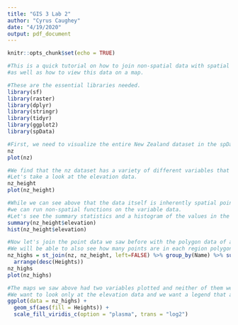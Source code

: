 ---
title: "GIS 3 Lab 2"
author: "Cyrus Caughey"
date: "4/19/2020"
output: pdf_document
---

```{r setup, include=FALSE}
knitr::opts_chunk$set(echo = TRUE)
```

```{r}
#This is a quick tutorial on how to join non-spatial data with spatial data,
#as well as how to view this data on a map.
```


```{r}
#These are the essential libraries needed.
library(sf)
library(raster)
library(dplyr)
library(stringr)
library(tidyr)
library(ggplot2)
library(spData)
```

```{r}
#First, we need to visualize the entire New Zealand dataset in the spData package.
nz
plot(nz)
```


```{r}
#We find that the nz dataset has a variety of different variables that we can look at.
#Let's take a look at the elevation data.
nz_height
plot(nz_height)
```

```{r}
#While we can see above that the data itself is inherently spatial point data,
#we can run non-spatial functions on the variable data.
#Let's see the summary statistics and a histogram of the values in the elevation column.
summary(nz_height$elevation)
hist(nz_height$elevation)
```
```{r}
#Now let's join the point data we saw before with the polygon data of all the regions in New Zealand.
#We will be able to also see how many points are in each region polygon.
nz_highs = st_join(nz, nz_height, left=FALSE) %>% group_by(Name) %>% summarize(Heights = n()) %>%
  arrange(desc(Heights))
nz_highs
plot(nz_highs)
```


```{r}
#The maps we saw above had two variables plotted and neither of them were plotted well.
#We want to look only at the elevation data and we want a legend that actually tells us what we are looking at.
ggplot(data = nz_highs) +
  geom_sf(aes(fill = Heights)) +
  scale_fill_viridis_c(option = "plasma", trans = "log2")
```

